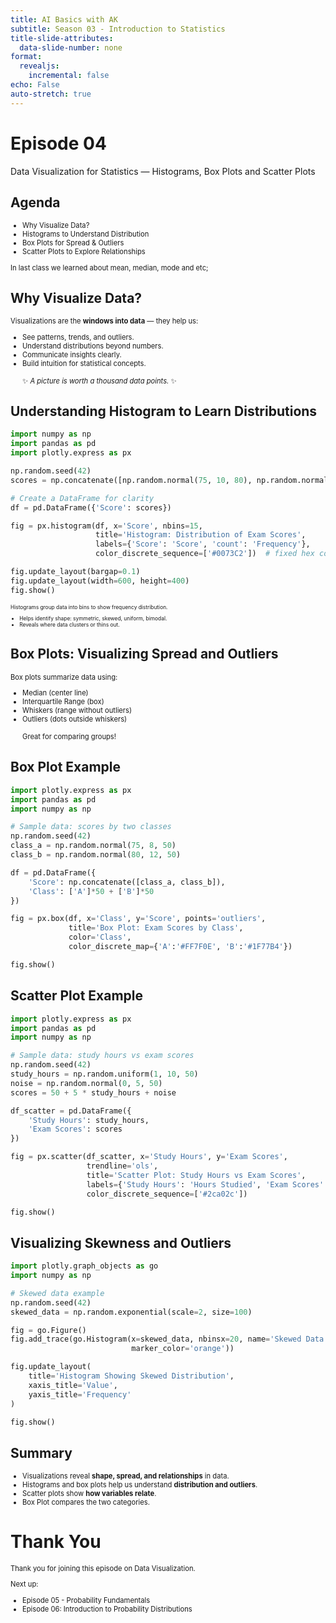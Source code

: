 ```yaml
---
title: AI Basics with AK
subtitle: Season 03 - Introduction to Statistics
title-slide-attributes:
  data-slide-number: none
format:
  revealjs:
    incremental: false
echo: False
auto-stretch: true
---
```


# Episode 04


Data Visualization for Statistics — Histograms, Box Plots and Scatter Plots

## Agenda

::: {style="font-size: 80%;"}

- Why Visualize Data?
- Histograms to Understand Distribution
- Box Plots for Spread & Outliers
- Scatter Plots to Explore Relationships

In last class we learned about mean, median, mode and etc;

:::

## Why Visualize Data?

::: {style="font-size: 80%;"}

Visualizations are the **windows into data** — they help us:

- See patterns, trends, and outliers.
- Understand distributions beyond numbers.
- Communicate insights clearly.
- Build intuition for statistical concepts.
<br>
<br>
✨ *A picture is worth a thousand data points.* ✨

:::

## Understanding Histogram to Learn Distributions

```python
import numpy as np
import pandas as pd
import plotly.express as px

np.random.seed(42)
scores = np.concatenate([np.random.normal(75, 10, 80), np.random.normal(90, 5, 20)])

# Create a DataFrame for clarity
df = pd.DataFrame({'Score': scores})

fig = px.histogram(df, x='Score', nbins=15,
                   title='Histogram: Distribution of Exam Scores',
                   labels={'Score': 'Score', 'count': 'Frequency'},
                   color_discrete_sequence=['#0073C2'])  # fixed hex color

fig.update_layout(bargap=0.1)
fig.update_layout(width=600, height=400)
fig.show()
```

::: {style="font-size: 60%;"}

Histograms group data into bins to show frequency distribution.

- Helps identify shape: symmetric, skewed, uniform, bimodal.
- Reveals where data clusters or thins out.

::: 

## Box Plots: Visualizing Spread and Outliers

::: {style="font-size: 80%;"}

Box plots summarize data using:

- Median (center line)
- Interquartile Range (box)
- Whiskers (range without outliers)
- Outliers (dots outside whiskers)
<br>
<br>
Great for comparing groups!

::: 

## Box Plot Example

```python
import plotly.express as px
import pandas as pd
import numpy as np

# Sample data: scores by two classes
np.random.seed(42)
class_a = np.random.normal(75, 8, 50)
class_b = np.random.normal(80, 12, 50)

df = pd.DataFrame({
    'Score': np.concatenate([class_a, class_b]),
    'Class': ['A']*50 + ['B']*50
})

fig = px.box(df, x='Class', y='Score', points='outliers',
             title='Box Plot: Exam Scores by Class',
             color='Class',
             color_discrete_map={'A':'#FF7F0E', 'B':'#1F77B4'})

fig.show()
```


## Scatter Plot Example

```python
import plotly.express as px
import pandas as pd
import numpy as np

# Sample data: study hours vs exam scores
np.random.seed(42)
study_hours = np.random.uniform(1, 10, 50)
noise = np.random.normal(0, 5, 50)
scores = 50 + 5 * study_hours + noise

df_scatter = pd.DataFrame({
    'Study Hours': study_hours,
    'Exam Scores': scores
})

fig = px.scatter(df_scatter, x='Study Hours', y='Exam Scores',
                 trendline='ols',
                 title='Scatter Plot: Study Hours vs Exam Scores',
                 labels={'Study Hours': 'Hours Studied', 'Exam Scores': 'Score'},
                 color_discrete_sequence=['#2ca02c'])

fig.show()
```

## Visualizing Skewness and Outliers

```python
import plotly.graph_objects as go
import numpy as np

# Skewed data example
np.random.seed(42)
skewed_data = np.random.exponential(scale=2, size=100)

fig = go.Figure()
fig.add_trace(go.Histogram(x=skewed_data, nbinsx=20, name='Skewed Data',
                           marker_color='orange'))

fig.update_layout(
    title='Histogram Showing Skewed Distribution',
    xaxis_title='Value',
    yaxis_title='Frequency'
)

fig.show()
```

## Summary

::: {style="font-size: 80%;"}


- Visualizations reveal **shape, spread, and relationships** in data.
- Histograms and box plots help us understand **distribution and outliers**.
- Scatter plots show **how variables relate**.
- Box Plot compares the two categories.

::: 

# Thank You

::: {style="font-size: 80%;"}

Thank you for joining this episode on Data Visualization.

Next up: 

- Episode 05 - Probability Fundamentals 
- Episode 06: Introduction to Probability Distributions

::: 